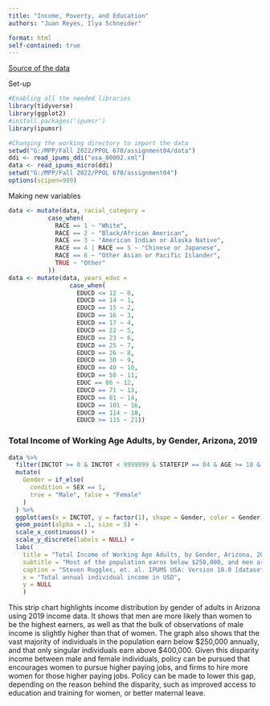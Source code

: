 ```yaml
---
title: "Income, Poverty, and Education"
authors: "Juan Reyes, Ilya Schneider"

format: html
self-contained: true
---
```


[Source of the data](https://usa.ipums.org/usa/index.shtml)

Set-up
```r
#Enabling all the needed libraries
library(tidyverse)
library(ggplot2)
#install.packages('ipumsr')
library(ipumsr)

#Changing the working directory to import the data
setwd("G:/MPP/Fall 2022/PPOL 670/assignment04/data")
ddi <- read_ipums_ddi("usa_00002.xml")
data <- read_ipums_micro(ddi)
setwd("G:/MPP/Fall 2022/PPOL 670/assignment04")
options(scipen=999)
```

Making new variables
```r
data <- mutate(data, racial_category = 
           case_when(
             RACE == 1 ~ "White",
             RACE == 2 ~ "Black/African American",
             RACE == 3 ~ "American Indian or Alaska Native",
             RACE == 4 | RACE == 5 ~ "Chinese or Japanese",
             RACE == 6 ~ "Other Asian or Pacific Islander",
             TRUE ~ "Other"
           ))
data <- mutate(data, years_educ = 
                 case_when(
                   EDUCD <= 12 ~ 0, 
                   EDUCD == 14 ~ 1, 
                   EDUCD == 15 ~ 2, 
                   EDUCD == 16 ~ 3, 
                   EDUCD == 17 ~ 4, 
                   EDUCD == 22 ~ 5, 
                   EDUCD == 23 ~ 6, 
                   EDUCD == 25 ~ 7, 
                   EDUCD == 26 ~ 8, 
                   EDUCD == 30 ~ 9, 
                   EDUCD == 40 ~ 10, 
                   EDUCD == 50 ~ 11, 
                   EDUC == 06 ~ 12, 
                   EDUCD == 71 ~ 13, 
                   EDUCD == 81 ~ 14, 
                   EDUCD == 101 ~ 16, 
                   EDUCD == 114 ~ 18, 
                   EDUCD >= 115 ~ 21))
```


### Total Income of Working Age Adults, by Gender, Arizona, 2019
```r
data %>%
  filter(INCTOT >= 0 & INCTOT < 9999999 & STATEFIP == 04 & AGE >= 18 & years_educ <= 12) %>%
  mutate(
    Gender = if_else(
      condition = SEX == 1,
      true = "Male", false = "Female"
    )
  ) %>%
  ggplot(aes(x = INCTOT, y = factor(1), shape = Gender, color = Gender)) +
  geom_point(alpha = .1, size = 5) +
  scale_x_continuous() +
  scale_y_discrete(labels = NULL) +
  labs(
    title = "Total Income of Working Age Adults, by Gender, Arizona, 2019",
    subtitle = "Most of the population earns below $250,000, and men are more likely than women to\nhave high enough incomes to be outliers.",
    caption = "Steven Ruggles, et. al. IPUMS USA: Version 10.0 [dataset]. Minneapolis,\nMN: IPUMS, 2020. https://doi.org/10.18128/D010.V10.0",
    x = "Total annual individual income in USD",
    y = NULL
    )
```

This strip chart highlights income distribution by gender of adults in Arizona using 2019 income data. It shows that men are more likely than women to be the highest earners, as well as that the bulk of observations of male income is slightly higher than that of women. The graph also shows that the vast majority of individuals in the population earn below $250,000 annually, and that only singular individuals earn above $400,000. Given this disparity income between male and female individuals, policy can be pursued that encourages women to pursue higher paying jobs, and firms to hire more women for those higher paying jobs. Policy can be made to lower this gap, depending on the reason behind the disparity, such as improved access to education and training for women, or better maternal leave.
